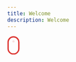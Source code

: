 ```yaml
---
title: Welcome
description: Welcome
---
```



<svg data-v-3699c9a0="" version="1.1" xmlns="http://www.w3.org/2000/svg" xmlns:xlink="http://www.w3.org/1999/xlink"
       x="0px" y="0px" width="28.5px" height="43.5px" viewBox="0 0 28.5 43.5" enable-background="new 0 0 28.5 43.5"
       xml:space="preserve"><g data-v-3699c9a0=""><path data-v-3699c9a0="" fill="none" stroke="#dc312d" stroke-width="3" d="M14.415,41.848L14.415,41.848C7.587,41.848,2,36.261,2,29.433V14.415 C2,7.587,7.587,2,14.415,2h0c6.828,0,12.415,5.587,12.415,12.415v15.019C26.829,36.261,21.243,41.848,14.415,41.848z"></path><line
      data-v-3699c9a0="" id="dropdown-point" x1="14.415" y1="12.408" x2="14.415" y2="12.408" stroke="#dc312d"
      stroke-width="5" stroke-linecap="round"><animate data-v-3699c9a0="" id="animation1" attributeName="y2" dur="3s" values="12.408; 12.408; 12.408; 15.908; 19.408; 19.408; 23.408; 23.408; 23.408; 23.408; 23.408" repeatCount="indefinite" begin="0s" fill="freeze"></animate>
    <animate data-v-3699c9a0="" id="animation2" attributeName="y1" dur="3s"
             values="12.408; 12.408; 12.408; 12.408; 12.408; 12.408; 23.408; 23.408; 23.408; 23.408; 23.408"
             repeatCount="indefinite" begin="0s" fill="freeze"></animate>
    <animate data-v-3699c9a0="" id="animation3" attributeName="opacity" dur="3s"
             values="0; 1; 1; 1; 1; 1; 1; 1; 1; 0; 0;" repeatCount="indefinite" begin="0s"
             fill="freeze"></animate></line></g></svg>

<SectionCategories />